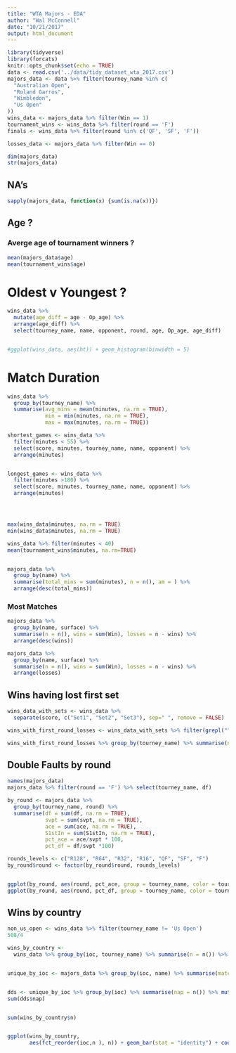 ```yaml
---
title: "WTA Majors - EDA"
author: "Wal McConnell"
date: "10/21/2017"
output: html_document
---
```


```r
library(tidyverse)
library(forcats)
knitr::opts_chunk$set(echo = TRUE)
data <- read.csv('../data/tidy_dataset_wta_2017.csv') 
majors_data <- data %>% filter(tourney_name %in% c(
  "Australian Open",
  "Roland Garros",
  "Wimbledon",
  "Us Open"
))
wins_data <- majors_data %>% filter(Win == 1)
tournament_wins <- wins_data %>% filter(round == 'F')
finals <- wins_data %>% filter(round %in% c('QF', 'SF', 'F'))

losses_data <- majors_data %>% filter(Win == 0)
```



```r
dim(majors_data)
str(majors_data)
```

## NA's

```r
sapply(majors_data, function(x) {sum(is.na(x))})
```


## Age ?


### Averge age of tournament winners ?

```r
mean(majors_data$age)
mean(tournament_wins$age)
```

# Oldest v Youngest ?
```r
wins_data %>% 
  mutate(age_diff = age - Op_age) %>% 
  arrange(age_diff) %>% 
  select(tourney_name, name, opponent, round, age, Op_age, age_diff)


#ggplot(wins_data, aes(ht)) + geom_histogram(binwidth = 5)

```



# Match Duration

```r

wins_data %>% 
  group_by(tourney_name) %>%
  summarise(avg_mins = mean(minutes, na.rm = TRUE),
            min = min(minutes, na.rm = TRUE),
            max = max(minutes, na.rm = TRUE))

shortest_games <- wins_data %>% 
  filter(minutes < 55) %>% 
  select(score, minutes, tourney_name, name, opponent) %>% 
  arrange(minutes)


longest_games <- wins_data %>% 
  filter(minutes >180) %>% 
  select(score, minutes, tourney_name, name, opponent) %>% 
  arrange(minutes)




max(wins_data$minutes, na.rm = TRUE)
min(wins_data$minutes, na.rm = TRUE)

wins_data %>% filter(minutes < 40)
mean(tournament_wins$minutes, na.rm=TRUE)


majors_data %>% 
  group_by(name) %>% 
  summarise(total_mins = sum(minutes), n = n(), am = ) %>% 
  arrange(desc(total_mins))

```

### Most Matches
```r

majors_data %>% 
  group_by(name, surface) %>% 
  summarise(n = n(), wins = sum(Win), losses = n - wins) %>% 
  arrange(desc(wins))
```


```r
majors_data %>% 
  group_by(name, surface) %>% 
  summarise(n = n(), wins = sum(Win), losses = n - wins) %>% 
  arrange(losses)

```

## Wins having lost first set

```r
wins_data_with_sets <- wins_data %>% 
  separate(score, c("Set1", "Set2", "Set3"), sep=" ", remove = FALSE)

wins_with_first_round_losses <- wins_data_with_sets %>% filter(grepl("^[0-5]-", Set1) | grepl("^6-7", Set1))

wins_with_first_round_losses %>% group_by(tourney_name) %>% summarise(n = n()) %>% arrange(desc(n))
```

## Double Faults by round


```r



names(majors_data)
majors_data %>% filter(round == 'F') %>% select(tourney_name, df)

by_round <- majors_data %>% 
  group_by(tourney_name, round) %>% 
  summarise(df = sum(df, na.rm = TRUE),
            svpt = sum(svpt, na.rm = TRUE),
            ace = sum(ace, na.rm = TRUE),
            S1stIn = sum(S1stIn, na.rm = TRUE),
            pct_ace = ace/svpt * 100,
            pct_df = df/svpt *100)

rounds_levels <- c("R128", "R64", "R32", "R16", "QF", "SF", "F")
by_round$round <- factor(by_round$round, rounds_levels)


ggplot(by_round, aes(round, pct_ace, group = tourney_name, color = tourney_name)) + geom_line()
ggplot(by_round, aes(round, pct_df, group = tourney_name, color = tourney_name)) + geom_line()


```
## Wins by country

```r

non_us_open <- wins_data %>% filter(tourney_name != 'Us Open')
508/4

wins_by_country <- 
  wins_data %>% group_by(ioc, tourney_name) %>% summarise(n = n()) %>% mutate(pct = n/127 * 100) %>% arrange(desc(n))


unique_by_ioc <- majors_data %>% group_by(ioc, name) %>% summarise(matches = n())


dds <- unique_by_ioc %>% group_by(ioc) %>% summarise(nap = n()) %>% mutate(pct = nap/184) %>% arrange(desc(pct))
sum(dds$nap)


sum(wins_by_country$n)


ggplot(wins_by_country, 
       aes(fct_reorder(ioc,n ), n)) + geom_bar(stat = "identity") + coord_flip()


```

